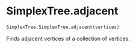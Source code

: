 # SimplexTree.adjacent { #simplextree.SimplexTree.SimplexTree.adjacent }

```python
SimplexTree.SimplexTree.adjacent(vertices)
```

Finds adjacent vertices of a collection of vertices.